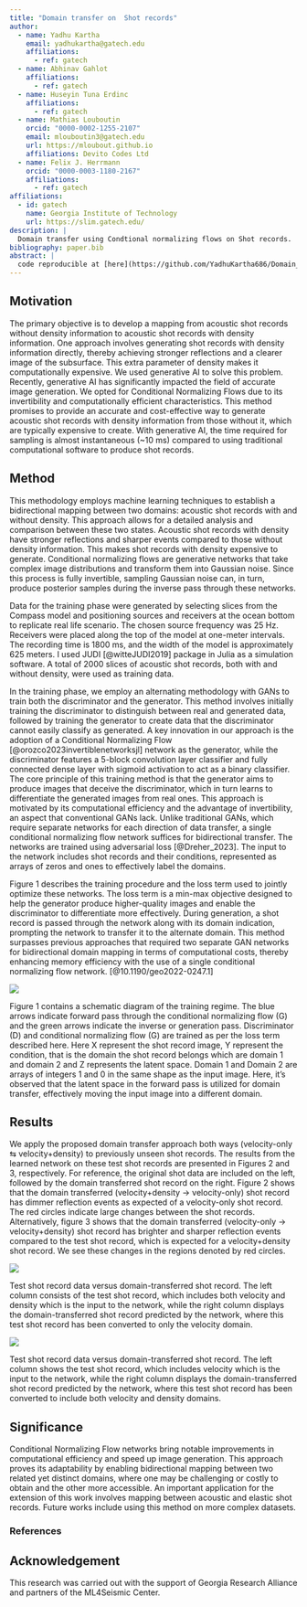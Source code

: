 ```yaml
---
title: "Domain transfer on  Shot records"
author:
  - name: Yadhu Kartha
    email: yadhukartha@gatech.edu
    affiliations:
      - ref: gatech
  - name: Abhinav Gahlot
    affiliations:
      - ref: gatech 
  - name: Huseyin Tuna Erdinc
    affiliations:
      - ref: gatech       
  - name: Mathias Louboutin
    orcid: "0000-0002-1255-2107"
    email: mlouboutin3@gatech.edu
    url: https://mloubout.github.io
    affiliations: Devito Codes Ltd
  - name: Felix J. Herrmann
    orcid: "0000-0003-1180-2167"
    affiliations:
      - ref: gatech
affiliations:
  - id: gatech
    name: Georgia Institute of Technology
    url: https://slim.gatech.edu/
description: | 
  Domain transfer using Condtional normalizing flows on Shot records.
bibliography: paper.bib
abstract: |
  code reproducible at [here](https://github.com/YadhuKartha686/Domain_transfer/blob/main/scripts/DTwithCNF.jl)
---
```


::: hidden
$$
    \newcommand{\pluseq}{\mathrel{+}=}
$$
:::

## Motivation

The primary objective is to develop a mapping from acoustic shot records without density information to acoustic shot records with density information. One approach involves generating shot records with density information directly, thereby achieving stronger reflections and a clearer image of the subsurface. This extra parameter of density makes it  computationally expensive. We used generative AI to solve this problem. Recently, generative AI has significantly impacted the field of accurate image generation. We opted for Conditional Normalizing Flows due to its invertibility and computationally efficient characteristics. This method promises to provide an accurate and cost-effective way to generate acoustic shot records with density information from those without it, which are typically expensive to create. With generative AI, the time required for sampling is almost instantaneous (~10 ms) compared to using traditional computational software to produce shot records.

## Method

This methodology employs machine learning techniques to establish a bidirectional mapping between two domains: acoustic shot records with and without density. This approach allows for a detailed analysis and comparison between these two states. Acoustic shot records with density have stronger reflections and sharper events compared to those without density information. This makes shot records with density expensive to generate. Conditional normalizing flows are generative networks that take complex image distributions and transform them into Gaussian noise. Since this process is fully invertible, sampling Gaussian noise can, in turn, produce posterior samples during the inverse pass through these networks. 

Data for the training phase were generated by selecting slices from the Compass model and positioning sources and receivers at the ocean bottom to replicate real life scenario. The chosen source frequency was 25 Hz. Receivers were placed along the top of the model at one-meter intervals. The recording time is 1800 ms, and the width of the model is approximately 625 meters. I used JUDI [@witteJUDI2019] package in Julia as a simulation software. A total of 2000 slices of acoustic shot records, both with and without density, were used as training data.

In the training phase, we employ an alternating methodology with GANs to train both the discriminator and the generator. This method involves initially training the discriminator to distinguish between real and generated data, followed by training the generator to create data that the discriminator cannot easily classify as generated. A key innovation in our approach is the adoption of a Conditional Normalizing Flow [@orozco2023invertiblenetworksjl] network as the generator, while the discriminator features a 5-block convolution layer classifier and fully connected dense layer with sigmoid activation to act as a binary classifier. The core principle of this training method is that the generator aims to produce images that deceive the discriminator, which in turn learns to differentiate the generated images from real ones. This approach is motivated by its computational efficiency and the advantage of invertibility, an aspect that conventional GANs lack. Unlike traditional GANs, which require separate networks for each direction of data transfer, a single conditional normalizing flow network suffices for bidirectional transfer. The networks are trained using adversarial loss [@Dreher_2023]. The input to the network includes shot records and their conditions, represented as arrays of zeros and ones to effectively label the domains. 

Figure 1 describes the training procedure and the loss term used to jointly optimize these networks. The loss term is a min-max objective designed to help the generator produce higher-quality images and enable the discriminator to differentiate more effectively. During generation, a shot record is passed through the network along with its domain indication, prompting the network to transfer it to the alternate domain. This method surpasses previous approaches that required two separate GAN networks for bidirectional domain mapping in terms of computational costs, thereby enhancing memory efficiency with the use of a single conditional normalizing flow network. [@10.1190/geo2022-0247.1]  

::: {#fig-vdtov }
![](figures/trainingreg.png)

Figure 1 contains a schematic diagram of the training regime. The blue arrows indicate forward pass through the conditional normalizing flow (G) and the green arrows indicate the inverse or generation pass. Discriminator (D) and conditional normalizing flow (G) are trained as per the loss term described here.  Here X represent the shot record image, Y represent the condition, that is the domain the shot record belongs which are domain 1 and domain 2 and Z represents the latent space. Domain 1 and Domain 2 are arrays of integers 1 and 0 in the same shape as the input image. Here, it's observed that the latent space in the forward pass is utilized for domain transfer, effectively moving the input image into a different domain.
:::


## Results

We apply the proposed domain transfer approach both ways (velocity-only ⇆ velocity+density) to previously unseen shot records. The results from the learned network on these test shot records are presented in Figures 2 and 3, respectively. For reference, the original shot data are included on the left, followed by the domain transferred shot record on the right. Figure 2 shows that the domain transferred (velocity+density → velocity-only) shot record has dimmer reflection events as expected of a velocity-only shot record. The red circles indicate large changes between the shot records. Alternatively, figure 3 shows that the domain transferred (velocity-only → velocity+density) shot record has brighter and sharper reflection events compared to the test shot record, which is expected for a velocity+density shot record. We see these changes in the regions denoted by red circles.

::: {#fig-vdtov }
![](figures/comparetestveldenandvel.png)

Test shot record data versus domain-transferred shot record. The left column consists of the test shot record, which includes both velocity and density which is the input to the network, while the right column displays the domain-transferred shot record predicted by the network, where this test shot record has been converted to only the velocity domain.

:::

::: {#fig-vtovd }
![](figures/comparetestvelandvelden.png)

Test shot record data versus domain-transferred shot record. The left column shows the test shot record, which includes velocity which is the input to the network, while the right column displays the domain-transferred shot record predicted by the network, where this test shot record has been converted to include both velocity and density domains.

:::


## Significance

Conditional Normalizing Flow networks bring notable improvements in computational efficiency and speed up image generation. This approach proves its adaptability by enabling bidirectional mapping between two related yet distinct domains, where one may be challenging or costly to obtain and the other more accessible. An important application for the extension of this work involves mapping between acoustic and elastic shot records. Future works include using this method on more complex datasets.

### References

::: {#refs}
:::

## Acknowledgement {.appendix}

This research was carried out with the support of Georgia Research Alliance and partners of the ML4Seismic Center.

